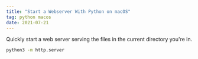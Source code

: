 ```yaml
---
title: "Start a Webserver With Python on macOS"
tag: python macos
date: 2021-07-21
---
```


Quickly start a web server serving the files in the current directory you're in.

```zsh
python3 -m http.server
```
